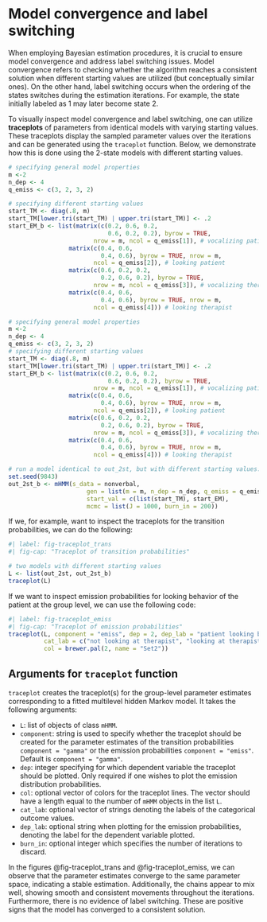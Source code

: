 # Model convergence and label switching {#sec-convergence}

When employing Bayesian estimation procedures, it is crucial to ensure model convergence and address label switching issues. Model convergence refers to checking whether the algorithm reaches a consistent solution when different starting values are utilized (but conceptually similar ones). On the other hand, label switching occurs when the ordering of the states switches during the estimation iterations. For example, the state initially labeled as 1 may later become state 2.

To visually inspect model convergence and label switching, one can utilize **traceplots** of parameters from identical models with varying starting values. These traceplots display the sampled parameter values over the iterations and can be generated using the `traceplot` function. Below, we demonstrate how this is done using the 2-state models with different starting values.

```r
# specifying general model properties
m <-2
n_dep <- 4
q_emiss <- c(3, 2, 3, 2)

# specifying different starting values
start_TM <- diag(.8, m)
start_TM[lower.tri(start_TM) | upper.tri(start_TM)] <- .2
start_EM_b <- list(matrix(c(0.2, 0.6, 0.2,
                            0.6, 0.2, 0.2), byrow = TRUE,
                        nrow = m, ncol = q_emiss[1]), # vocalizing patient
                 matrix(c(0.4, 0.6,
                          0.4, 0.6), byrow = TRUE, nrow = m,
                        ncol = q_emiss[2]), # looking patient
                 matrix(c(0.6, 0.2, 0.2,
                          0.2, 0.6, 0.2), byrow = TRUE,
                        nrow = m, ncol = q_emiss[3]), # vocalizing therapist
                 matrix(c(0.4, 0.6,
                          0.4, 0.6), byrow = TRUE, nrow = m,
                        ncol = q_emiss[4])) # looking therapist
```

```r
# specifying general model properties
m <-2
n_dep <- 4
q_emiss <- c(3, 2, 3, 2)
# specifying different starting values
start_TM <- diag(.8, m)
start_TM[lower.tri(start_TM) | upper.tri(start_TM)] <- .2
start_EM_b <- list(matrix(c(0.2, 0.6, 0.2,
                            0.6, 0.2, 0.2), byrow = TRUE,
                        nrow = m, ncol = q_emiss[1]), # vocalizing patient
                 matrix(c(0.4, 0.6,
                          0.4, 0.6), byrow = TRUE, nrow = m,
                        ncol = q_emiss[2]), # looking patient
                 matrix(c(0.6, 0.2, 0.2,
                          0.2, 0.6, 0.2), byrow = TRUE,
                        nrow = m, ncol = q_emiss[3]), # vocalizing therapist
                 matrix(c(0.4, 0.6,
                          0.4, 0.6), byrow = TRUE, nrow = m,
                        ncol = q_emiss[4])) # looking therapist

# run a model identical to out_2st, but with different starting values:
set.seed(9843)
out_2st_b <- mHMM(s_data = nonverbal, 
                      gen = list(m = m, n_dep = n_dep, q_emiss = q_emiss), 
                      start_val = c(list(start_TM), start_EM),
                      mcmc = list(J = 1000, burn_in = 200))

```

If we, for example, want to inspect the traceplots for the transition probabilities, we can do the following:

```r
#| label: fig-traceplot_trans
#| fig-cap: "Traceplot of transition probabilities"

# two models with different starting values
L <- list(out_2st, out_2st_b)
traceplot(L)
```

If we want to inspect emission probabilities for looking behavior of the patient at the group level, we can use the following code:

```r
#| label: fig-traceplot_emiss
#| fig-cap: "Traceplot of emission probabilities"
traceplot(L, component = "emiss", dep = 2, dep_lab = "patient looking behavior", 
          cat_lab = c("not looking at therapist", "looking at therapist"), 
          col = brewer.pal(2, name = "Set2"))
```

::: callout-tip
## Arguments for `traceplot` function

`traceplot` creates the traceplot(s) for the group-level parameter estimates corresponding to a fitted multilevel hidden Markov model. It takes the following arguments:

-   `L`: list of objects of class `mHMM`.
-   `component`: string is used to specify whether the traceplot should be created for the parameter estimates of the transition probabilities `component = "gamma"` or the emission probabilities `component = "emiss"`. Default is `component = "gamma"`.
-   `dep`: integer specifying for which dependent variable the traceplot should be plotted. Only required if one wishes to plot the emission distribution probabilities.
-   `col`: optional vector of colors for the traceplot lines. The vector should have a length equal to the number of `mHMM` objects in the list `L`.
-   `cat_lab`: optional vector of strings denoting the labels of the categorical outcome values.
-   `dep_lab`: optional string when plotting for the emission probabilities, denoting the label for the dependent variable plotted.
-   `burn_in`: optional integer which specifies the number of iterations to discard.
:::

In the figures @fig-traceplot_trans and @fig-traceplot_emiss, we can observe that the parameter estimates converge to the same parameter space, indicating a stable estimation. Additionally, the chains appear to mix well, showing smooth and consistent movements throughout the iterations. Furthermore, there is no evidence of label switching. These are positive signs that the model has converged to a consistent solution.
